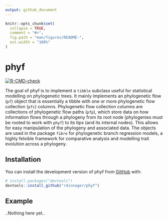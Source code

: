 ```yaml
---
output: github_document
---
```


<!-- README.md is generated from README.Rmd. Please edit that file -->

```r
knitr::opts_chunk$set(
  collapse = TRUE,
  comment = "#>",
  fig.path = "man/figures/README-",
  out.width = "100%"
)
```

# phyf

<!-- badges: start -->
[![R-CMD-check](https://github.com/rdinnager/phyf/actions/workflows/R-CMD-check.yaml/badge.svg)](https://github.com/rdinnager/phyf/actions/workflows/R-CMD-check.yaml)
<!-- badges: end -->

The goal of phyf is to implement a `tibble` subclass useful for statistical modelling on phylogenetic trees. It mainly implements an phylogenetic flow (`pf`) object that is essentially a tibble with one or more phylogenetic flow collection (`pfc`) columns. Phylogenetic flow collection columns are collections of phylogenetic flow paths (`pfp`), which store data on how information flows through a phylogeny from its root node (phylogenies must be rooted to work with `phyf`) to its tips (and its internal nodes). This allows for easy manipulation of the phylogeny and associated data. The objects are used in the package `fibre` for phylogenetic branch regression models, a highly felxible framework for comparative analysis and modelling trait evolution across a phylogeny.

## Installation

You can install the development version of phyf from [GitHub](https://github.com/) with:

``` r
# install.packages("devtools")
devtools::install_github("rdinnager/phyf")
```

## Example

..Nothing here yet..
